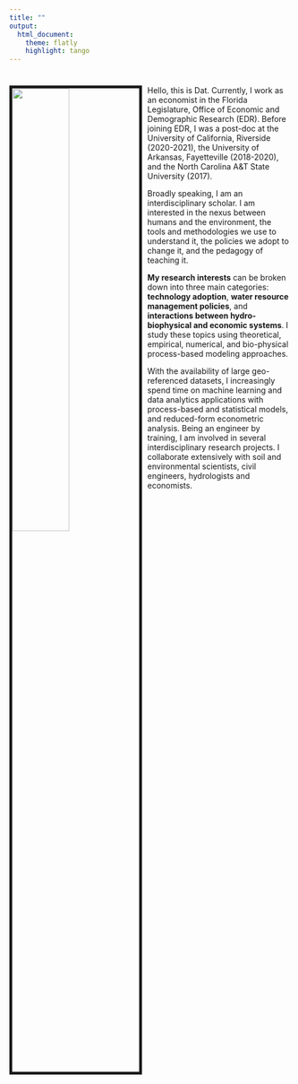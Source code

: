 ```yaml
---
title: ""
output: 
  html_document:
    theme: flatly
    highlight: tango
---
```


#
#
<link rel="stylesheet" href="style.css" type="text/css">

<img src="images/My_profile_pic_resized.jpg" style="width:45%; border:5px solid; margin-right: 10px" align="left">

<!-- <style> -->
<!-- body { -->
<!-- text-align: justify} -->
<!-- </style> -->

<!-- <style> -->
<!-- body { -->
<!-- text-align: justify -->
<!-- font-style: italic; color: black -->
<!-- font-family: times new roman} -->
<!-- </style> -->


Hello, this is Dat. Currently, I work as an economist in the Florida Legislature, Office of Economic and Demographic Research (EDR). Before joining EDR, I was a post-doc at the University of California, Riverside (2020-2021), the University of Arkansas, Fayetteville (2018-2020), and the North Carolina A&T State University (2017).

Broadly speaking, I am an interdisciplinary scholar. I am interested in the nexus between humans and the environment, the tools and methodologies we use to understand it, the policies we adopt to change it, and the pedagogy of teaching it.

**My research interests** can be broken down into three main categories: **technology adoption**, **water resource management policies**, and **interactions between hydro-biophysical and economic systems**. I study these topics using theoretical, empirical, numerical, and bio-physical process-based modeling approaches. 

With the availability of large geo-referenced datasets, I increasingly spend time on machine learning and data analytics applications with process-based and statistical models, and reduced-form econometric analysis. Being an engineer by training, I am involved in several interdisciplinary research projects. I collaborate extensively with soil and environmental scientists, civil engineers, hydrologists and economists.

<!-- #### -->
<!-- #### **Technology Adoption** -->
<!-- ### -->
<!-- ### -->

<!-- ### -->
<!-- #### **Resource Management Policies** -->
<!-- ### -->

<!-- ### -->
<!-- #### **Interactions Between Hydro-Biophysical and Economic System** -->
<!-- ### -->

